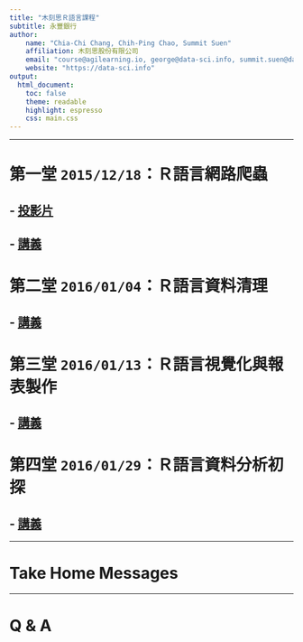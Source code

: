 ```yaml
---
title: "木刻思Ｒ語言課程"
subtitle: 永豐銀行
author:
    name: "Chia-Chi Chang, Chih-Ping Chao, Summit Suen"
    affiliation: 木刻思股份有限公司
    email: "course@agilearning.io, george@data-sci.info, summit.suen@data-sci.info"
    website: "https://data-sci.info"
output: 
  html_document:
    toc: false
    theme: readable
    highlight: espresso
    css: main.css
---
```

---

# 第一堂 `2015/12/18`：Ｒ語言網路爬蟲
## - [投影片](https://goo.gl/48WIU4) 
## - [講義](http://whizzalan.github.io/RCrawlerCrashCourse/)

# 第二堂 `2016/01/04`：Ｒ語言資料清理
## - [講義](./week2handouts.html)

# 第三堂 `2016/01/13`：Ｒ語言視覺化與報表製作
## - [講義]()

# 第四堂 `2016/01/29`：Ｒ語言資料分析初探
## - [講義](./week4handouts.html)

---

# Take Home Messages

---

# Q & A
